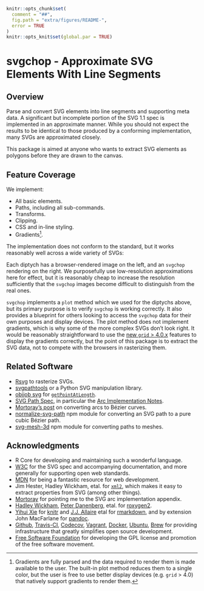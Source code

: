 <!-- README.md is generated from README.Rmd. Please edit that file

library(rmarkdown)
render('README.Rmd', output_format=md_document())

-->
```r
knitr::opts_chunk$set(
  comment = "##",
  fig.path = "extra/figures/README-",
  error = TRUE
)
knitr::opts_knit$set(global.par = TRUE)
```
# svgchop - Approximate SVG Elements With Line Segments

## Overview

Parse and convert SVG elements into line segments and supporting meta data.  A
significant but incomplete portion of the SVG 1.1 spec is implemented in an
approximate manner.  While you should not expect the results to be identical to
those produced by a conforming implementation, many SVGs are approximated
closely.

This package is aimed at anyone who wants to extract SVG elements as polygons
before they are drawn to the canvas.

## Feature Coverage

We implement:

* All basic elements.
* Paths, including all sub-commands.
* Transforms.
* Clipping.
* CSS and in-line styling.
* Gradients[^gradients].

The implementation does not conform to the standard, but it works reasonably
well across a wide variety of SVGs:

Each diptych has a browser-rendered image on the left, and an `svgchop`
rendering on the right.  We purposefully use low-resolution approximations here
for effect, but it is reasonably cheap to increase the resolution sufficiently
that the `svgchop` images become difficult to distinguish from the real ones.

`svgchop` implements a `plot` method which we used for the diptychs above, but
its primary purpose is to verify `svgchop` is working correctly.  It also
provides a blueprint for others looking to access the `svgchop` data for their
own purposes and display devices.  The plot method does not implement gradients,
which is why some of the more complex SVGs don't look right.  It would be
reasonably straightforward to use the [new `grid` > 4.0.x][1] features to
display the gradients correctly, but the point of this package is to extract the
SVG data, not to compete with the browsers in rasterizing them.

## Related Software

* [Rsvg](https://cran.r-project.org/package=rsvg) to rasterize SVGs.
* [svgpathtools](https://github.com/mathandy/svgpathtools) or a Python SVG
  manipulation library.
* [objjob svg](http://objjob.phrogz.net/svg/hierarchy) for
  [`getPointAtLength`](http://phrogz.net/svg/convert_path_to_polygon.xhtml).
* [SVG Path Spec](https://www.w3.org/TR/SVG/paths.html), in particular the [Arc
  Implementation Notes](https://www.w3.org/TR/SVG11/implnote.html#ArcImplementationNotes).
* [Mortoray's
  post](https://mortoray.com/2017/02/16/rendering-an-svg-elliptical-arc-as-bezier-curves/)
  on converting arcs to Bézier curves.
* [normalize-svg-path](https://github.com/jkroso/normalize-svg-path) npm module
  for converting an SVG path to a pure cubic Bézier path.
* [svg-mesh-3d](https://github.com/mattdesl/svg-mesh-3d) npm module for
  converting paths to meshes.

## Acknowledgments

* R Core for developing and maintaining such a wonderful language.
* [W3C](https://www.w3.org/) for the SVG spec and accompanying documentation,
  and more generally for supporting open web standards.
* [MDN](https://developer.mozilla.org/en-US/) for being a fantastic resource for
  web development.
* Jim Hester, Hadley Wickham, etal. for
  [`xml2`](https://cran.r-project.org/package=xml2), which makes
  it easy to extract properties from SVG (among other things).
* [Mortoray](https://twitter.com/edaqa) for pointing me to the SVG arc
  implementation appendix.
* [Hadley Wickham](https://github.com/hadley/), [Peter
  Danenberg](https://github.com/klutometis), etal. for
  [roxygen2](https://cran.r-project.org/package=roxygen2).
* [Yihui Xie](https://github.com/yihui) for
  [knitr](https://cran.r-project.org/package=knitr) and  [J.J.
  Allaire](https://github.com/jjallaire) etal for
  [rmarkdown](https://cran.r-project.org/package=rmarkdown), and by extension
  John MacFarlane for [pandoc](http://pandoc.org/).
* [Github](https://github.com/), [Travis-CI](https://travis-ci.org/),
  [Codecov](https://codecov.io/), [Vagrant](https://www.vagrantup.com/),
  [Docker](https://www.docker.com/), [Ubuntu](https://www.ubuntu.com/),
  [Brew](https://brew.sh/) for providing infrastructure that greatly simplifies
  open source development.
* [Free Software Foundation](http://fsf.org/) for developing the GPL license and
  promotion of the free software movement.

[1]: https://developer.r-project.org/Blog/public/2020/07/15/new-features-in-the-r-graphics-engine/index.html


[^gradients]: Gradients are fully parsed and the data required to render them is
  made available to the user.  The built-in plot method reduces them to a single
  color, but the user is free to use better display devices (e.g. `grid` > 4.0)
  that natively support gradients to render them.

